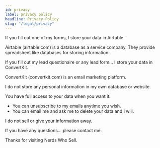 ```yaml
---
id: privacy
label: privacy policy
headline: Privacy Policy
slug: "/legal/privacy"
---
```



If you fill out one of my forms, I store your data in Airtable.

Airtable (<InternalLink url="https://airtable.com/">airtable.com</InternalLink>) is a database as
a service company. They provide spreadsheet like databases for storing information.

If you fill out my lead questionaire or any lead form... I store your data in ConvertKit.

ConvertKit (<InternalLink url="https://convertkit.com/">convertkit.com</InternalLink>) is an email
marketing platform.

I do not store any personal information in my own database or website.

You have full access to your data when you want it.

- You can unsubscribe to my emails anytime you wish.
- You can email me and ask me to delete your data and I will.

I do not sell or give your information away.

If you have any questions... please <InternalLink slug="/contact">contact me</InternalLink>.

Thanks for visiting Nerds Who Sell.
